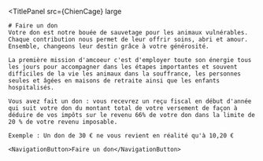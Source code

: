 
<TitlePanel
  src={ChienCage} large
>

    # Faire un don
    Votre don est notre bouée de sauvetage pour les animaux vulnérables.
    Chaque contribution nous permet de leur offrir soins, abri et amour.
    Ensemble, changeons leur destin grâce à votre générosité.

    La première mission d'amcoeur c'est d'employer toute son énergie tous
    les jours pour accompagner dans les étapes importantes et souvent
    difficiles de la vie les animaux dans la souffrance, les personnes
    seules et âgées en maisons de retraite ainsi que les enfants
    hospitalisés.

    Vous avez fait un don : vous recevrez un reçu fiscal en début d'année
    qui suit votre don du montant total de votre versement de façon à
    déduire de vos impôts sur le revenu 66% de votre don dans la limite de
    20 % de votre revenu imposable.

    Exemple : Un don de 30 € ne vous revient en réalité qu'à 10,20 €

    <NavigationButton>Faire un don</NavigationButton>

</TitlePanel>
